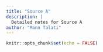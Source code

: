 ```yaml
---
title: "Source A"
description: |
  Detailed notes for Source A
author: "Mann Talati"
---
```


```r
knitr::opts_chunk$set(echo = FALSE)
```
